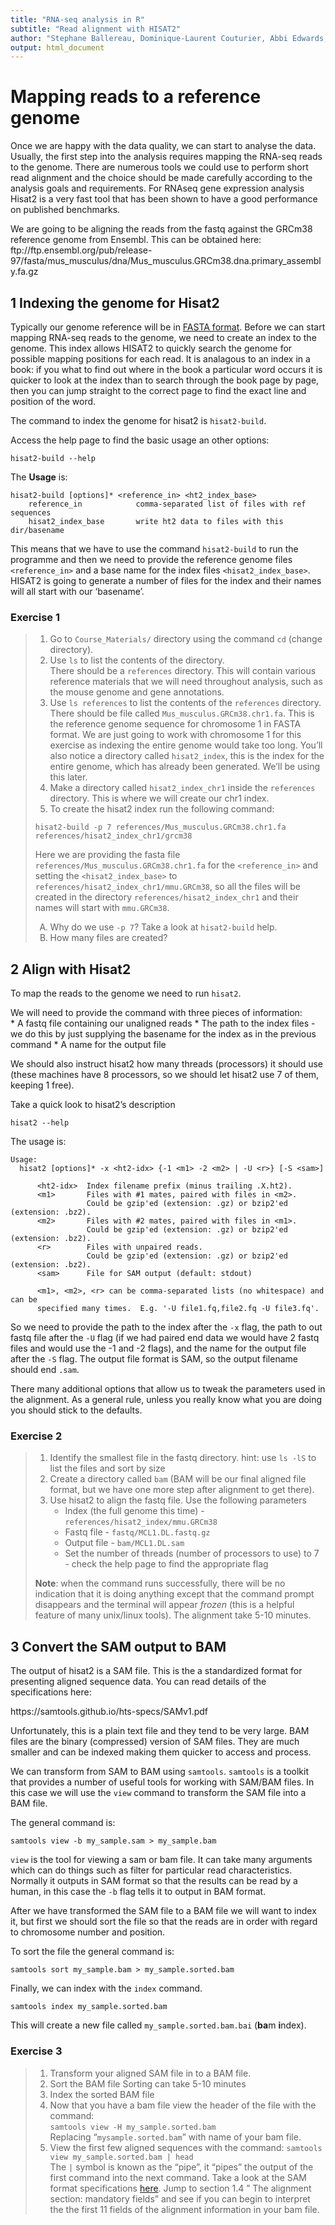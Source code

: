 ```yaml
---
title: "RNA-seq analysis in R"
subtitle: "Read alignment with HISAT2"
author: "Stephane Ballereau, Dominique-Laurent Couturier, Abbi Edwards, Guillermo Parada Gonzalez, Ashley Sawle"
output: html_document
---
```


# Mapping reads to a reference genome

Once we are happy with the data quality, we can start to analyse the data.
Usually, the first step into the analysis requires mapping the RNA-seq reads to
the genome. There are numerous tools we could use to perform short read
alignment and the choice should be made carefully according to the analysis
goals and requirements. For RNAseq gene expression analysis Hisat2 is a very
fast tool that has been shown to have a good performance on published
benchmarks. 

We are going to be aligning the reads from the fastq against the GRCm38 
reference genome from Ensembl. This can be obtained here:
ftp://ftp.ensembl.org/pub/release-97/fasta/mus_musculus/dna/Mus_musculus.GRCm38.dna.primary_assembly.fa.gz

## 1 Indexing the genome for Hisat2

Typically our genome reference will be in [FASTA
format](https://blast.ncbi.nlm.nih.gov/Blast.cgi?CMD=Web&PAGE_TYPE=BlastDocs&DOC_TYPE=BlastHelp).
Before we can start mapping RNA-seq reads to the genome, we need to create an
index to the genome. This index allows HISAT2 to quickly search the genome for
possible mapping positions for each read. It is analagous to an index in a
book: if you what to find out where in the book a particular word occurs it is
quicker to look at the index than to search through the book page by page, then
you can jump straight to the correct page to find the exact line and position
of the word.

The command to index the genome for hisat2 is `hisat2-build`. 

Access the help page to find the basic usage an other options:

`hisat2-build --help`

The **Usage** is:

```
hisat2-build [options]* <reference_in> <ht2_index_base>
    reference_in            comma-separated list of files with ref sequences
    hisat2_index_base       write ht2 data to files with this dir/basename
```

This means that we have to use the command `hisat2-build` to run the programme
and then we need to provide the reference genome files `<reference_in>` and
a base name for the index files `<hisat2_index_base>`. HISAT2 is going to
generate a number of files for the index and their names will all start with
our 'basename'.

### Exercise 1

> 1. Go to `Course_Materials/` directory using the command `cd` (change
>    directory).
> 2. Use `ls` to list the contents of the directory.  
>    There should be a `references` directory.  This will contain various
>    reference materials that we will need throughout analysis, such as the
>    mouse genome and gene annotations.
> 3. Use `ls references` to list the contents of the `references` directory.   
>    There should be file called `Mus_musculus.GRCm38.chr1.fa`. This is the
>    reference genome sequence for chromosome 1 in FASTA format. We are just
>    going to work with chromosome 1 for this exercise as indexing the entire
>    genome would take too long.
>    You'll also notice a directory called `hisat2_index`, this is the index for
>    the entire genome, which has already been generated. We'll be using this
>    later.
> 4. Make a directory called `hisat2_index_chr1` inside the `references`
>    directory.  This is where we will create our chr1 index.
> 5. To create the hisat2 index run the following command: 
> 
> `hisat2-build -p 7 references/Mus_musculus.GRCm38.chr1.fa references/hisat2_index_chr1/grcm38`
>    
>    Here we are providing the fasta file
>    `references/Mus_musculus.GRCm38.chr1.fa` for the `<reference_in>` and
>    setting the `<hisat2_index_base>` to
>    `references/hisat2_index_chr1/mmu.GRCm38`, so all the files will be created in
>    the directory `references/hisat2_index_chr1` and their names will start
>    with `mmu.GRCm38`.
> 
> A) Why do we use `-p 7`? Take a look at `hisat2-build` help.
> B) How many files are created? 


## 2 Align with Hisat2

To map the reads to the genome we need to run `hisat2`. 

We will need to provide the command with three pieces of information:  
* A fastq file containing our unaligned reads
* The path to the index files - we do this by just supplying the basename for
  the index as in the previous command
* A name for the output file

We should also instruct hisat2 how many threads (processors) it should use (these
machines have 8 processors, so we should let hisat2 use 7 of them, keeping 1 free).

Take a quick look to hisat2's description

`hisat2 --help`

The usage is:
```
Usage:
  hisat2 [options]* -x <ht2-idx> {-1 <m1> -2 <m2> | -U <r>} [-S <sam>]

      <ht2-idx>  Index filename prefix (minus trailing .X.ht2).
      <m1>       Files with #1 mates, paired with files in <m2>.
                 Could be gzip'ed (extension: .gz) or bzip2'ed (extension: .bz2).
      <m2>       Files with #2 mates, paired with files in <m1>.
                 Could be gzip'ed (extension: .gz) or bzip2'ed (extension: .bz2).
      <r>        Files with unpaired reads.
                 Could be gzip'ed (extension: .gz) or bzip2'ed (extension: .bz2).
      <sam>      File for SAM output (default: stdout)

      <m1>, <m2>, <r> can be comma-separated lists (no whitespace) and can be
      specified many times.  E.g. '-U file1.fq,file2.fq -U file3.fq'.
```

So we need to provide the path to the index after the `-x` flag, the path to
out fastq file after the `-U` flag (if we had paired end data we would have 2
fastq files and would use the -1 and -2 flags), and the name for the output
file after the `-S` flag.  The output file format is SAM, so the output
filename should end `.sam`.

There many additional options that allow us to tweak the parameters used in the
alignment. As a general rule, unless you really know what you are doing you 
should stick to the defaults.

### Exercise 2 

> 1. Identify the smallest file in the fastq directory. hint: use `ls -lS` to
>    list the files and sort by size
> 2. Create a directory called `bam` (BAM will be our final aligned file
>    format, but we have one more step after alignment to get there).
> 3. Use hisat2 to align the fastq file. Use the following parameters
>       * Index (the full genome this time) - `references/hisat2_index/mmu.GRCm38`
>       * Fastq file - `fastq/MCL1.DL.fastq.gz`
>       * Output file - `bam/MCL1.DL.sam`
>       * Set the number of threads (number of processors to use) to 7 - check
>         the help page to find the appropriate flag
> 
> **Note**: when the command runs successfully, there will be no indication
> that it is doing anything except that the command prompt disappears and the
> terminal will appear *frozen* (this is a helpful feature of many unix/linux
> tools). The alignment take 5-10 minutes.

## 3 Convert the SAM output to BAM 

The output of hisat2 is a SAM file. This is the a standardized format for presenting
aligned sequence data. You can read details of the specifications here:

https://samtools.github.io/hts-specs/SAMv1.pdf

Unfortunately, this is a plain text file and they tend to be very large. BAM
files are the binary (compressed) version of SAM files. They are much smaller
and can be indexed making them quicker to access and process.

We can transform from SAM to BAM using `samtools`. `samtools` is a toolkit that
provides a number of useful tools for working with SAM/BAM files. In this case
we will use the `view` command to transform the SAM file into a BAM file.

The general command is:

`samtools view -b my_sample.sam > my_sample.bam`

`view` is the tool for viewing a sam or bam file. It can take many arguments 
which can do things such as filter for particular read characteristics. 
Normally it outputs in SAM format so that the results can be read by a human,
in this case the `-b` flag tells it to output in BAM format.

After we have transformed the SAM file to a BAM file we will want to index it,
but first we should sort the file so that the reads are in order with regard
to chromosome number and position.

To sort the file the general command is:

`samtools sort my_sample.bam > my_sample.sorted.bam`

Finally, we can index with the `index` command.

`samtools index my_sample.sorted.bam`

This will create a new file called `my_sample.sorted.bam.bai` (**ba**m **i**ndex).

### Exercise 3

> 1. Transform your aligned SAM file in to a BAM file.
> 2. Sort the BAM file
> Sorting can take 5-10 minutes 
> 3. Index the sorted BAM file
> 4. Now that you have a bam file view the header of the file with the command:  
> `samtools view -H my_sample.sorted.bam`  
> Replacing "`mysample.sorted.bam`" with name of your bam file.
> 5. View the first few aligned sequences with the command:
> `samtools view my_sample.sorted.bam | head`  
> The `|` symbol is known as the "pipe", it "pipes" the output of the first 
> command into the next command.
> Take a look at the SAM format specifications [here](https://samtools.github.io/hts-specs/SAMv1.pdf).
> Jump to section 1.4 " The alignment section:  mandatory fields" and see if you
> can begin to interpret the the first 11 fields of the alignment information
> in your bam file.
